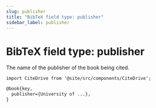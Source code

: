 ```yaml
---
slug: publisher
title: "BibTeX field type: publisher"
sidebar_label: publisher
---
```


# BibTeX field type: publisher

The name of the publisher of the book being cited.

```mdx-code-block
import CiteDrive from '@site/src/components/CiteDrive';
```
<CiteDrive /> 

```tex
@book{key,
  publisher={University of ...},
}
```
